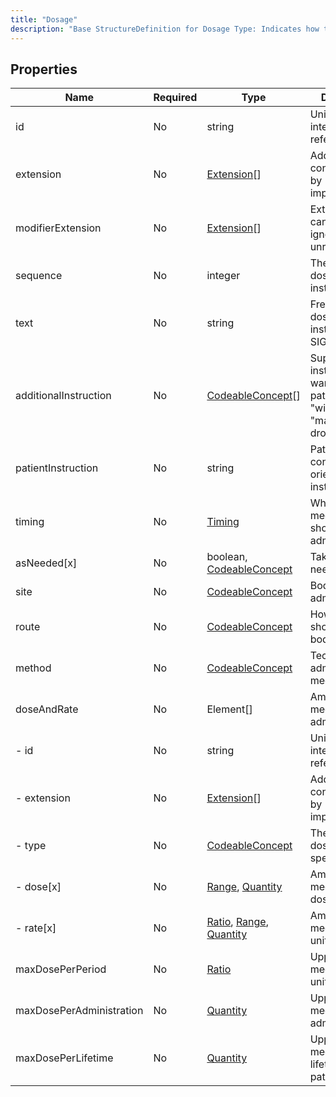 ```yaml
---
title: "Dosage"
description: "Base StructureDefinition for Dosage Type: Indicates how the medication is/was taken or should be taken by the patient."
---
```


## Properties

| Name                     | Required | Type                                                                                                                                        | Description                                                                                     |
| ------------------------ | -------- | ------------------------------------------------------------------------------------------------------------------------------------------- | ----------------------------------------------------------------------------------------------- |
| id                       | No       | string                                                                                                                                      | Unique id for inter-element referencing                                                         |
| extension                | No       | [Extension](/medical-api/fhir/data-types/extension)[]                                                                                       | Additional content defined by implementations                                                   |
| modifierExtension        | No       | [Extension](/medical-api/fhir/data-types/extension)[]                                                                                       | Extensions that cannot be ignored even if unrecognized                                          |
| sequence                 | No       | integer                                                                                                                                     | The order of the dosage instructions                                                            |
| text                     | No       | string                                                                                                                                      | Free text dosage instructions e.g. SIG                                                          |
| additionalInstruction    | No       | [CodeableConcept](/medical-api/fhir/data-types/codeableconcept)[]                                                                           | Supplemental instruction or warnings to the patient - e.g. "with meals", "may cause drowsiness" |
| patientInstruction       | No       | string                                                                                                                                      | Patient or consumer oriented instructions                                                       |
| timing                   | No       | [Timing](/medical-api/fhir/data-types/timing)                                                                                               | When medication should be administered                                                          |
| asNeeded[x]              | No       | boolean, [CodeableConcept](/medical-api/fhir/data-types/codeableconcept)                                                                    | Take "as needed" (for x)                                                                        |
| site                     | No       | [CodeableConcept](/medical-api/fhir/data-types/codeableconcept)                                                                             | Body site to administer to                                                                      |
| route                    | No       | [CodeableConcept](/medical-api/fhir/data-types/codeableconcept)                                                                             | How drug should enter body                                                                      |
| method                   | No       | [CodeableConcept](/medical-api/fhir/data-types/codeableconcept)                                                                             | Technique for administering medication                                                          |
| doseAndRate              | No       | Element[]                                                                                                                                   | Amount of medication administered                                                               |
| - id                     | No       | string                                                                                                                                      | Unique id for inter-element referencing                                                         |
| - extension              | No       | [Extension](/medical-api/fhir/data-types/extension)[]                                                                                       | Additional content defined by implementations                                                   |
| - type                   | No       | [CodeableConcept](/medical-api/fhir/data-types/codeableconcept)                                                                             | The kind of dose or rate specified                                                              |
| - dose[x]                | No       | [Range](/medical-api/fhir/data-types/range), [Quantity](/medical-api/fhir/data-types/quantity)                                              | Amount of medication per dose                                                                   |
| - rate[x]                | No       | [Ratio](/medical-api/fhir/data-types/ratio), [Range](/medical-api/fhir/data-types/range), [Quantity](/medical-api/fhir/data-types/quantity) | Amount of medication per unit of time                                                           |
| maxDosePerPeriod         | No       | [Ratio](/medical-api/fhir/data-types/ratio)                                                                                                 | Upper limit on medication per unit of time                                                      |
| maxDosePerAdministration | No       | [Quantity](/medical-api/fhir/data-types/quantity)                                                                                           | Upper limit on medication per administration                                                    |
| maxDosePerLifetime       | No       | [Quantity](/medical-api/fhir/data-types/quantity)                                                                                           | Upper limit on medication per lifetime of the patient                                           |
